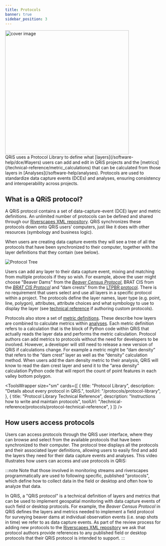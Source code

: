 ```yaml
---
title: Protocols
banner: true
sidebar_position: 3
---
```


<div>
  <div style={{ float: "right" }}>
    <img src="/images/technical-reference/metrics/ProtocolAccessed.png" alt="cover image" width="400px" />
  </div>
  <div>
QRiS uses a Protocol Library to define what [layers](/software-help/dce/#layers) users can add and edit in QRiS projects and the [metrics](/technical-reference/metric_calculations) that can be calculated from those layers in [Analyses](/software-help/analyses). Protocols are used to standardize data capture events (DCEs) and analyses, ensuring consistency and interoperability across projects.
  </div>
</div>



## What is a QRiS protocol?
A QRiS protocol contains a set of data-capture-event (DCE) layer and metric definitions. An unlimited number of protocols can be defined and shared through our [Riverscapes XML repository](https://github.com/Riverscapes/RiverscapesXML). QRiS synchronizes these protocols down onto QRiS users’ computers, just like it does with other resources (symbology and business logic). 

When users are creating data capture events they will see a tree of all the protocols that have been synchronized to their computer, together with the layer definitions that they contain (see below). 

![Protocol Tree](/images/technical-reference/metrics/Protocols&Layers.png)

Users can add any layer to their data capture event, mixing and matching from multiple protocols if they so wish.  For example, above the user might choose "Beaver Dams" from the *[Beaver Census Protocol](/technical-reference/protocols/protocol-library/dce-protocols/beaver-census-protocol)*, BRAT CIS from the *[BRAT CIS Protocol](/technical-reference/protocols/protocol-technical-reference)* and “dam crests” from the [LTPBR protocol](/technical-reference/protocols/protocol-library/dce-protocols/ltpbr-dce-protocol). There is no requirement that users select and use all layers in a specific protocol within a project. The protocols define the layer names, layer type (e.g. point, line, polygon), attributes, attribute choices and what symbology to use to display the layer (see [technical reference](/technical-reference/protocols/protocol-technical-reference) if authoring custom protocols). 


Protocols also store a set of [metric definitions](/technical-reference/metric_calculations). These describe how layers are combined to calculate metrics within [analyses](/software-help/analyses). Each metric definition refers to a calculation that is the block of Python code within QRiS that actually reads the layer data and performs the metric calculation. Protocol authors can add metrics to protocols without the need for developers to be involved. However, a developer will still need to release a new version of QRiS if calculations change. For example a metric might be “dam density” that refers to the “dam crest” layer as well as the “density” calculation method. When users add the dam density metric to their analysis, QRiS will know to read the dam crest layer and send it to the “area density” calculation Python code that will report the count of point features in each valley bottom polygon.

<ToolsWrapper
  size="sm"
  cards={[
    {
      title: "Protocol Library",
      description: "Details about every protocol in QRiS.",
      toolUrl: "/protocols/protocol-library",
    },
    {
      title: "Protocol Library Technical Reference",
      description: "Instructions how to write and maintain protocols",
      toolUrl: "/technical-reference/protocols/protocol-technical-reference",
    }
  ]}
  />

## How users access protocols
Users can access protocols through the QRiS user interface, where they can browse and select from the available protocols that have been synchronized to their computer. The protocol tree displays all the protocols and their associated layer definitions, allowing users to easily find and add the layers they need for their data capture events and analyses. This video illustrates how users can access and use protocols in QRiS:

<YouTubeEmbed videoId="vlOkrqlb9xE" title="Accessing Protocols in QRiS" />

:::note
Note that those involved in monitoring streams and riverscapes programmatically are used to following specific, published "protocols", which define how to collect data in the field or desktop and often how to analyze that data.

In QRiS, a "QRiS protocol" is a technical definition of layers and metrics that can be used to implement geospatial monitoring with data capture events of such field or desktop protocols. For example, the *Beaver Census Protocol* in QRiS defines the layers and metrics needed to implement a field protocol for surveying beaver dams at individual observation events (i.e. snap shots in time) we refer to as data capture events. As part of the review process for adding new protocols to the [Riverscapes XML repository](https://github.com/Riverscapes/RiverscapesXML) we ask that protocol authors provide references to any published field or desktop protocols that their QRiS protocol is intended to support.
:::